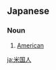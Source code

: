 ==Japanese==
{{ja-kanjitab|べい|こく|じん|yomi=on}}

===Noun===
{{ja-noun|べいこくじん}}

# [[American]] {{gloss|citizen of the USA}}

[[ja:米国人]]